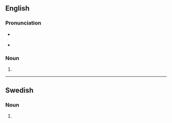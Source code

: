 {{also|évolutions}}
==English==

===Pronunciation===
* {{a|UK}} {{IPA|/ˌiːvəˈluːʃənz/|lang=en}}
* {{a|US}} {{IPA|/ˌɛvəˈluʃənz/|lang=en}}

===Noun===
{{head|en|noun form}}

# {{plural of|evolution|lang=en}}

----

==Swedish==

===Noun===
{{head|sv|noun form}}

# {{sv-noun-form-indef-gen|evolution}}